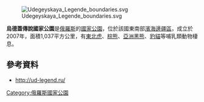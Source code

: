 {{coords|45|49|N|135|25|E|display=title}}

[[Image:Udegeyskaya_Legende_boundaries.svg|right]]

'''烏德蓋傳說國家公園'''是[[俄羅斯|俄羅斯]]的[[國家公園|國家公園]]，位於該國東南部[[濱海邊疆區|濱海邊疆區]]，成立於2007年，面積1,037平方公里，有[[東北虎|東北虎]]、[[棕熊|棕熊]]、[[亞洲黑熊|亞洲黑熊]]、[[豹貓|豹貓]]等哺乳類動物棲息。

==參考資料==
* http://ud-legend.ru/ {{Wayback|url=http://ud-legend.ru/ |date=20160107181613 }}

{{Russia-geo-stub}}
[[Category:俄羅斯國家公園|Category:俄羅斯國家公園]]